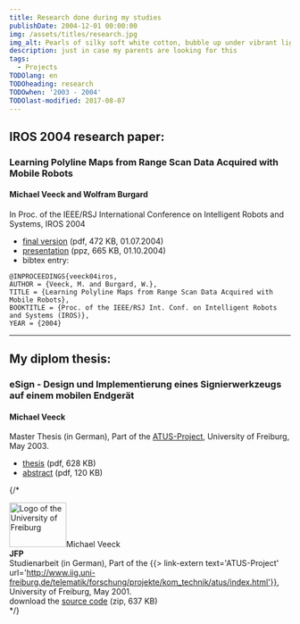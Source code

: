 ```yaml
---
title: Research done during my studies
publishDate: 2004-12-01 00:00:00
img: /assets/titles/research.jpg
img_alt: Pearls of silky soft white cotton, bubble up under vibrant lighting
description: just in case my parents are looking for this
tags:
  - Projects
TODOlang: en
TODOheading: research
TODOwhen: '2003 - 2004'
TODOlast-modified: 2017-08-07
---
```


## IROS 2004 research paper:

### Learning Polyline Maps from Range Scan Data Acquired with Mobile Robots

#### Michael Veeck and Wolfram Burgard

In Proc. of the IEEE/RSJ International Conference on Intelligent Robots and Systems, IROS 2004

- [final version](/papers/iros04polyline_paper.pdf) (pdf, 472 KB, 01.07.2004)
- [presentation](/papers/iros04polyline_presentation.ppz) (ppz, 665 KB, 01.10.2004)
- bibtex entry:

```TeX
@INPROCEEDINGS{veeck04iros,
AUTHOR = {Veeck, M. and Burgard, W.},
TITLE = {Learning Polyline Maps from Range Scan Data Acquired with Mobile Robots},
BOOKTITLE = {Proc. of the IEEE/RSJ Int. Conf. on Intelligent Robots and Systems (IROS)},
YEAR = {2004}
```

---

## My diplom thesis:

### eSign - Design und Implementierung eines Signierwerkzeugs auf einem mobilen Endger&auml;t

#### Michael Veeck

Master Thesis (in German), Part of the
[ATUS-Project](https://www.telematik.uni-freiburg.de/forschung/abgeschlosseneprojekte/sp?projectId=27), University of
Freiburg, May 2003.

- [thesis](/papers/masterthesis03veeck.pdf) (pdf, 628 KB)
- [abstract](/papers/masterthesis03veeckabstract.pdf) (pdf, 120 KB)

{/* <div class="picline"><img class="research" src="css/icons/research/res_unilogo.png" width="102" height="80" alt="Logo of the University of Freiburg"/>Michael Veeck <br/><strong>JFP</strong><br/>Studienarbeit (in German), Part of the {{> link-extern text='ATUS-Project' url='http://www.iig.uni-freiburg.de/telematik/forschung/projekte/kom_technik/atus/index.html'}}, University of Freiburg, May 2001.<br/>download the <a class="intern" href="files/studienarbeit01veeck.zip">source code</a> (zip, 637 KB)</div> */}
